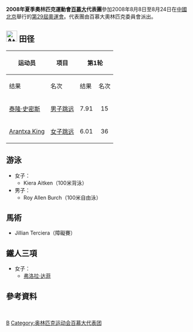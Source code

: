 {{Infobox Country Olympics
|games=2008年夏季
|NOC=BER
|competitors=6
|sports=4
|flagbearer=
}}

'''2008年夏季奧林匹克運動會[[百慕大|百慕大]]代表團'''參加2008年8月8日至8月24日在[[中國|中國]][[北京|北京]]舉行的[[第29屆奧運會|第29屆奧運會]]。代表團由百慕大奧林匹克委員會派出。

==[[Image:Athletics_pictogram.svg|30px]] 田径==
{{main|2008年夏季奧林匹克運動會田徑比賽}}

{| class="wikitable" style="font-size:90%"
|-
!rowspan="2"|运动员
!rowspan="2"|项目
!colspan="2"|第1轮
!colspan="2"|决赛
|-
!结果
!名次
!结果
!名次
|-
|[[泰隆·史密斯_(运动员)|泰隆·史密斯]]
|[[2008年夏季奥林匹克运动会田径比赛－男子跳远|男子跳远]]
|align="center"|7.91
|align="center"|15
|colspan="2"  align="center"|未晋级
|-
|[[Arantxa_King|Arantxa King]]
|[[2008年夏季奥林匹克运动会田径比赛－女子跳远|女子跳远]]
|align="center"|6.01
|align="center"|36
|colspan="2"  align="center"|未晋级
|}

== <!-- 注释出：[[File:Swimming_2008.gif|30px]] --> 游泳 ==
{{main|2008年夏季奧林匹克運動會游泳比賽}}
*女子：
**Kiera Aitken（100米背泳）
*男子：
**Roy Allen Burch（100米自由泳）

== <!-- 注释出：[[File:Equestrian_2008.gif|30px]] --> 馬術 ==
{{main|2008年夏季奧林匹克運動會馬術比賽}}
*Jillian Terciera（障礙賽）

== <!-- 注释: [[File:Triathlon_2008.gif|30px]] --> 鐵人三項 ==
{{main|2008年夏季奧林匹克運動會鐵人三項比賽}}
*女子：
**[[弗洛拉·达菲|弗洛拉·达菲]]

== 參考資料 ==
<div class="references-small">
<references />
</div>
<br />

{{NOCin2008SummerOlympics}}

[[Category:2008年夏季奧林匹克運動會代表團|B]]
[[Category:奥林匹克运动会百慕大代表团|Category:奥林匹克运动会百慕大代表团]]